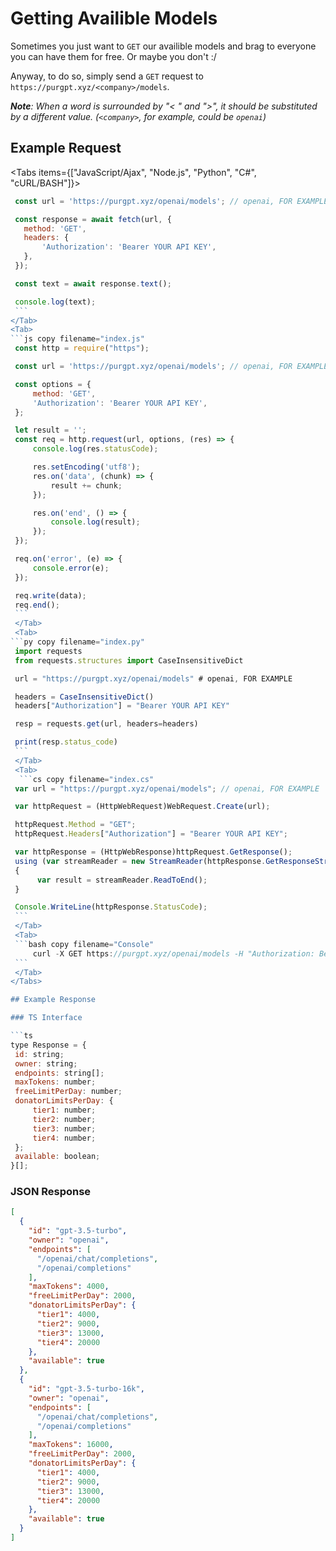 
# Getting Availible Models

Sometimes you just want to `GET` our availible models and brag to everyone you can have them for free. Or maybe you don't :/

Anyway, to do so, simply send a `GET` request to `https://purgpt.xyz/<company>/models`.

***Note**: When a word is surrounded by "< " and ">", it should be substituted by a different value. (`<company>`, for example, could be `openai`)*

## Example Request

<Tabs items={["JavaScript/Ajax", "Node.js", "Python", "C#", "cURL/BASH"]}>
  <Tab>
   ```js copy filename="index.js"
    const url = 'https://purgpt.xyz/openai/models'; // openai, FOR EXAMPLE

    const response = await fetch(url, {
      method: 'GET',
      headers: {
          'Authorization': 'Bearer YOUR API KEY',
      },
    });

    const text = await response.text();

    console.log(text);
    ```
  </Tab>
  <Tab>
   ```js copy filename="index.js"
    const http = require("https");

    const url = 'https://purgpt.xyz/openai/models'; // openai, FOR EXAMPLE

    const options = {
        method: 'GET',
        'Authorization': 'Bearer YOUR API KEY',
    };

    let result = '';
    const req = http.request(url, options, (res) => {
        console.log(res.statusCode);

        res.setEncoding('utf8');
        res.on('data', (chunk) => {
            result += chunk;
        });

        res.on('end', () => {
            console.log(result);
        });
    });

    req.on('error', (e) => {
        console.error(e);
    });

    req.write(data);
    req.end();
    ```
    </Tab>
    <Tab>
   ```py copy filename="index.py"
    import requests
    from requests.structures import CaseInsensitiveDict

    url = "https://purgpt.xyz/openai/models" # openai, FOR EXAMPLE

    headers = CaseInsensitiveDict()
    headers["Authorization"] = "Bearer YOUR API KEY"

    resp = requests.get(url, headers=headers)

    print(resp.status_code)
    ```
    </Tab>
    <Tab>
     ```cs copy filename="index.cs" 
    var url = "https://purgpt.xyz/openai/models"; // openai, FOR EXAMPLE

    var httpRequest = (HttpWebRequest)WebRequest.Create(url);
   
    httpRequest.Method = "GET";
    httpRequest.Headers["Authorization"] = "Bearer YOUR API KEY";

    var httpResponse = (HttpWebResponse)httpRequest.GetResponse();
    using (var streamReader = new StreamReader(httpResponse.GetResponseStream()))
    {
         var result = streamReader.ReadToEnd();
    }

    Console.WriteLine(httpResponse.StatusCode);
    ```
    </Tab>
    <Tab>
    ```bash copy filename="Console"
        curl -X GET https://purgpt.xyz/openai/models -H "Authorization: Bearer YOUR API KEY"
    ```
    </Tab>
</Tabs>

## Example Response

### TS Interface

```ts
type Response = {
	id: string;
	owner: string;
	endpoints: string[];
	maxTokens: number;
	freeLimitPerDay: number;
	donatorLimitsPerDay: {
		tier1: number;
		tier2: number;
		tier3: number;
		tier4: number;
	};
	available: boolean;
}[];
```

### JSON Response

```json
[
  {
    "id": "gpt-3.5-turbo",
    "owner": "openai",
    "endpoints": [
      "/openai/chat/completions",
      "/openai/completions"
    ],
    "maxTokens": 4000,
    "freeLimitPerDay": 2000,
    "donatorLimitsPerDay": {
      "tier1": 4000,
      "tier2": 9000,
      "tier3": 13000,
      "tier4": 20000
    },
    "available": true
  },
  {
    "id": "gpt-3.5-turbo-16k",
    "owner": "openai",
    "endpoints": [
      "/openai/chat/completions",
      "/openai/completions"
    ],
    "maxTokens": 16000,
    "freeLimitPerDay": 2000,
    "donatorLimitsPerDay": {
      "tier1": 4000,
      "tier2": 9000,
      "tier3": 13000,
      "tier4": 20000
    },
    "available": true
  }
]
```